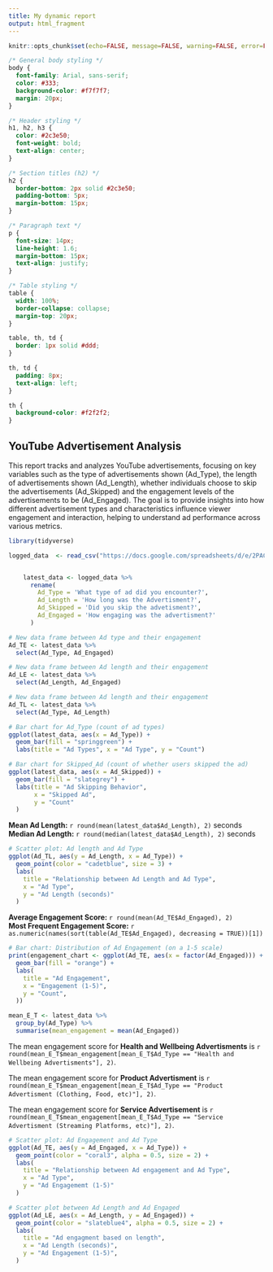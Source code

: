 ---
title: My dynamic report
output: html_fragment
---

```{r setup, include=FALSE}
knitr::opts_chunk$set(echo=FALSE, message=FALSE, warning=FALSE, error=FALSE)

```

```{css}
/* General body styling */
body {
  font-family: Arial, sans-serif;
  color: #333;
  background-color: #f7f7f7;
  margin: 20px;
}

/* Header styling */
h1, h2, h3 {
  color: #2c3e50;
  font-weight: bold;
  text-align: center;
}

/* Section titles (h2) */
h2 {
  border-bottom: 2px solid #2c3e50;
  padding-bottom: 5px;
  margin-bottom: 15px;
}

/* Paragraph text */
p {
  font-size: 14px;
  line-height: 1.6;
  margin-bottom: 15px;
  text-align: justify;
}

/* Table styling */
table {
  width: 100%;
  border-collapse: collapse;
  margin-top: 20px;
}

table, th, td {
  border: 1px solid #ddd;
}

th, td {
  padding: 8px;
  text-align: left;
}

th {
  background-color: #f2f2f2;
}

```

##  YouTube Advertisement Analysis

This report tracks and analyzes YouTube advertisements, focusing on key variables such as the type of advertisements shown (Ad_Type), the length of advertisements shown (Ad_Length), whether individuals choose to skip the advertisements (Ad_Skipped) and the engagement levels of the advertisements to be (Ad_Engaged). The goal is to provide insights into how different advertisement types and characteristics influence viewer engagement and interaction, helping to understand ad performance across various metrics.


```{r, echo=FALSE}
library(tidyverse)

logged_data  <- read_csv("https://docs.google.com/spreadsheets/d/e/2PACX-1vQQSF3f45kWWR-spYlDLPZ6OOXZuDwSaTNyutQWj_ej8fKHdr9RE--fnIKmUCvDPugwLdZa9J3Dbb_1/pub?gid=2013861753&single=true&output=csv")


    latest_data <- logged_data %>%
      rename(
        Ad_Type = 'What type of ad did you encounter?',
        Ad_Length = 'How long was the Advertisment?',
        Ad_Skipped = 'Did you skip the advetisment?',
        Ad_Engaged = 'How engaging was the advertisment?'
      )

# New data frame between Ad type and their engagement
Ad_TE <- latest_data %>%
  select(Ad_Type, Ad_Engaged)

# New data frame between Ad length and their engagement
Ad_LE <- latest_data %>%
  select(Ad_Length, Ad_Engaged)

# New data frame between Ad length and their engagement
Ad_TL <- latest_data %>%
  select(Ad_Type, Ad_Length)

```


```{r, echo=FALSE}
# Bar chart for Ad_Type (count of ad types)
ggplot(latest_data, aes(x = Ad_Type)) +
  geom_bar(fill = "springgreen") +
  labs(title = "Ad Types", x = "Ad Type", y = "Count")

# Bar chart for Skipped_Ad (count of whether users skipped the ad)
ggplot(latest_data, aes(x = Ad_Skipped)) +
  geom_bar(fill = "slategrey") +
  labs(title = "Ad Skipping Behavior",
       x = "Skipped Ad",
       y = "Count"
  )
```

**Mean Ad Length:** `r round(mean(latest_data$Ad_Length), 2)` seconds  
**Median Ad Length:** `r round(median(latest_data$Ad_Length), 2)` seconds

```{r, echo=FALSE}

# Scatter plot: Ad length and Ad Type
ggplot(Ad_TL, aes(y = Ad_Length, x = Ad_Type)) +
  geom_point(color = "cadetblue", size = 3) +
  labs(
    title = "Relationship between Ad Length and Ad Type",
    x = "Ad Type",
    y = "Ad Length (seconds)"
  )
```

**Average Engagement Score:** `r round(mean(Ad_TE$Ad_Engaged), 2)`  
**Most Frequent Engagement Score:** `r as.numeric(names(sort(table(Ad_TE$Ad_Engaged), decreasing = TRUE))[1])`

```{r, echo=FALSE}
# Bar chart: Distribution of Ad Engagement (on a 1-5 scale)
print(engagement_chart <- ggplot(Ad_TE, aes(x = factor(Ad_Engaged))) +
  geom_bar(fill = "orange") +
  labs(
    title = "Ad Engagement",
    x = "Engagement (1-5)",
    y = "Count",
  ))

mean_E_T <- latest_data %>%
  group_by(Ad_Type) %>%
  summarise(mean_engagement = mean(Ad_Engaged))
```

The mean engagement score for **Health and Wellbeing Advertisments** is `r round(mean_E_T$mean_engagement[mean_E_T$Ad_Type == "Health and Wellbeing Advertisments"], 2)`.

The mean engagement score for **Product Advertisment** is `r round(mean_E_T$mean_engagement[mean_E_T$Ad_Type == "Product Advertisment (Clothing, Food, etc)"], 2)`.

The mean engagement score for **Service Advertisement** is `r round(mean_E_T$mean_engagement[mean_E_T$Ad_Type == "Service Advertisment (Streaming Platforms, etc)"], 2)`.


```{r, echo=FALSE}

# Scatter plot: Ad Engagement and Ad Type
ggplot(Ad_TE, aes(y = Ad_Engaged, x = Ad_Type)) +
  geom_point(color = "coral3", alpha = 0.5, size = 2) +
  labs(
    title = "Relationship between Ad engagement and Ad Type",
    x = "Ad Type",
    y = "Ad Engagememt (1-5)"
  )

# Scatter plot between Ad Length and Ad Engaged
ggplot(Ad_LE, aes(x = Ad_Length, y = Ad_Engaged)) +
  geom_point(color = "slateblue4", alpha = 0.5, size = 2) +  
  labs(
    title = "Ad engagment based on length",
    x = "Ad Length (seconds)",
    y = "Ad Engagement (1-5)",
  )
```